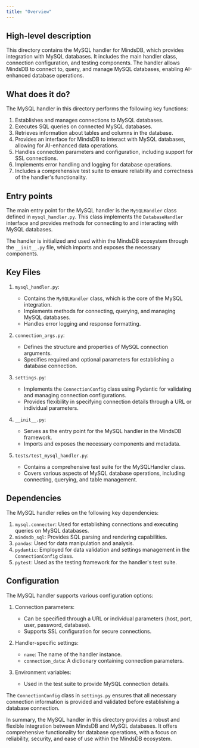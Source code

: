```yaml
---
title: "Overview"
---
```


## High-level description
This directory contains the MySQL handler for MindsDB, which provides integration with MySQL databases. It includes the main handler class, connection configuration, and testing components. The handler allows MindsDB to connect to, query, and manage MySQL databases, enabling AI-enhanced database operations.

## What does it do?
The MySQL handler in this directory performs the following key functions:

1. Establishes and manages connections to MySQL databases.
2. Executes SQL queries on connected MySQL databases.
3. Retrieves information about tables and columns in the database.
4. Provides an interface for MindsDB to interact with MySQL databases, allowing for AI-enhanced data operations.
5. Handles connection parameters and configuration, including support for SSL connections.
6. Implements error handling and logging for database operations.
7. Includes a comprehensive test suite to ensure reliability and correctness of the handler's functionality.

## Entry points
The main entry point for the MySQL handler is the `MySQLHandler` class defined in `mysql_handler.py`. This class implements the `DatabaseHandler` interface and provides methods for connecting to and interacting with MySQL databases.

The handler is initialized and used within the MindsDB ecosystem through the `__init__.py` file, which imports and exposes the necessary components.

## Key Files
1. `mysql_handler.py`:
   - Contains the `MySQLHandler` class, which is the core of the MySQL integration.
   - Implements methods for connecting, querying, and managing MySQL databases.
   - Handles error logging and response formatting.

2. `connection_args.py`:
   - Defines the structure and properties of MySQL connection arguments.
   - Specifies required and optional parameters for establishing a database connection.

3. `settings.py`:
   - Implements the `ConnectionConfig` class using Pydantic for validating and managing connection configurations.
   - Provides flexibility in specifying connection details through a URL or individual parameters.

4. `__init__.py`:
   - Serves as the entry point for the MySQL handler in the MindsDB framework.
   - Imports and exposes the necessary components and metadata.

5. `tests/test_mysql_handler.py`:
   - Contains a comprehensive test suite for the MySQLHandler class.
   - Covers various aspects of MySQL database operations, including connecting, querying, and table management.

## Dependencies
The MySQL handler relies on the following key dependencies:

1. `mysql.connector`: Used for establishing connections and executing queries on MySQL databases.
2. `mindsdb_sql`: Provides SQL parsing and rendering capabilities.
3. `pandas`: Used for data manipulation and analysis.
4. `pydantic`: Employed for data validation and settings management in the `ConnectionConfig` class.
5. `pytest`: Used as the testing framework for the handler's test suite.

## Configuration
The MySQL handler supports various configuration options:

1. Connection parameters:
   - Can be specified through a URL or individual parameters (host, port, user, password, database).
   - Supports SSL configuration for secure connections.

2. Handler-specific settings:
   - `name`: The name of the handler instance.
   - `connection_data`: A dictionary containing connection parameters.

3. Environment variables:
   - Used in the test suite to provide MySQL connection details.

The `ConnectionConfig` class in `settings.py` ensures that all necessary connection information is provided and validated before establishing a database connection.

In summary, the MySQL handler in this directory provides a robust and flexible integration between MindsDB and MySQL databases. It offers comprehensive functionality for database operations, with a focus on reliability, security, and ease of use within the MindsDB ecosystem.